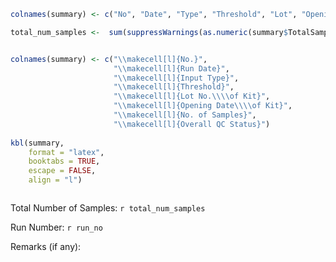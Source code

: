 \newpage 
\section*{\textbf{\underline{KAPA Library Quantification Summary Report}}}

```r

colnames(summary) <- c("No", "Date", "Type", "Threshold", "Lot", "Opening", "TotalSamples", "Status")

total_num_samples <-  sum(suppressWarnings(as.numeric(summary$TotalSamples)), na.rm = TRUE)


colnames(summary) <- c("\\makecell[l]{No.}", 
                       "\\makecell[l]{Run Date}", 
                       "\\makecell[l]{Input Type}", 
                       "\\makecell[l]{Threshold}", 
                       "\\makecell[l]{Lot No.\\\\of Kit}", 
                       "\\makecell[l]{Opening Date\\\\of Kit}", 
                       "\\makecell[l]{No. of Samples}", 
                       "\\makecell[l]{Overall QC Status}")
 
kbl(summary,
    format = "latex",
    booktabs = TRUE,
    escape = FALSE,
    align = "l") 



```

Total Number of Samples: `r total_num_samples`

Run Number: `r run_no`

Remarks (if any):

\vspace{2cm}
\renewcommand{\arraystretch}{2}
\begin{tabularx}{\textwidth}{p{3cm}p{6cm}p{3cm}p{6cm}}
Performed By: &  `r performed_by`    & Verified By: & \underline{\hspace{5cm}}  \\
Signature:     &     & Signature:   & \underline{\hspace{5cm}}  \\
Date:          &  `r run_date`    & Date:        & \underline{\hspace{5cm}}  \\
\end{tabularx}

